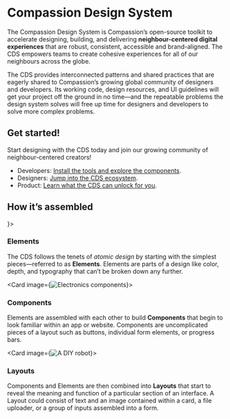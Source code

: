 

<Meta title="Intro" />

# Compassion Design System

The Compassion Design System is Compassion’s open-source toolkit to
accelerate designing, building, and delivering **neighbour-centered digital
experiences** that are robust, consistent, accessible and brand-aligned. The
CDS empowers teams to create cohesive experiences for all of our neighbours
across the globe.

The CDS provides interconnected patterns and shared practices that are eagerly
shared to Compassion’s growing global community of designers and developers.
Its working code, design resources, and UI guidelines will get your project off
the ground in no time—and the repeatable problems the design system solves will
free up time for designers and developers to solve more complex problems.

## Get started!

Start designing with the CDS today and join our growing community of
neighbour-centered creators!

- Developers: [Install the tools and explore the components](/docs/getting-started-for-developers--page).
- Designers: [Jump into the CDS ecosystem](/docs/getting-started-for-designers--page).
- Product: [Learn what the CDS can unlock for you](/docs/getting-started-getting-started--page).

## How it’s assembled

<Grid minWidth="300px">
  <Card image={<img src="/images/elements.jpg" alt="A gold substance" />}>
    <h3>Elements</h3>
    <p>
      The CDS follows the tenets of <em>atomic design</em> by starting with the
      simplest pieces—referred to as <b>Elements</b>. Elements are parts of a
      design like color, depth, and typography that can’t be broken down any
      further.
    </p>
  </Card>

<Card image={<img src="/images/components.jpg" alt="Electronics components" />}>
  <h3>Components</h3>
  <p>
    Elements are assembled with each other to build <b>Components</b> that begin
    to look familiar within an app or website. Components are uncomplicated
    pieces of a layout such as buttons, individual form elements, or progress
    bars.
  </p>
</Card>

  <Card image={<img src="/images/layouts.jpg" alt="A DIY robot" />}>
    <h3>Layouts</h3>
    <p>
      Components and Elements are then combined into <b>Layouts</b> that start
      to reveal the meaning and function of a particular section of an
      interface. A Layout could consist of text and an image contained within a
      card, a file uploader, or a group of inputs assembled into a form.
    </p>
  </Card>
</Grid>


